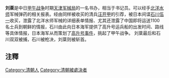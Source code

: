 {{Distinguish|刘棻（西汉）}}

{{unreferenced|time=2015-01-28T01:09:40+00:00}}
'''刘棻'''是中日[[甲午战争|甲午战争]]时期[[天津军械局|天津军械局]]的一名书办，相当于书记员。可以经手[[北洋水师|北洋水师]]军械弹药的相关报表。经由同样被收买的清兵[[汪开甲|汪开甲]]的引荐，被日本间谍[[石川伍一|石川伍一]]收买，泄露了北洋水师军械的详细表单情报、尤其还泄露了中国即将运送1100名士兵到朝鲜的情报，石川由此向日本海军提供了高升号运兵船的出发时间、路线等具体情报，日本海军从而策划了[[高升号事件|高升号事件]]，挑起了甲午战争。 刘棻最后和石川双双被捕，石川被枪决，刘棻则被斩首。

==注釋==
<div class="references-small">
<references />
</div>

[[Category:清朝人|Category:清朝人]]

[[Category:清朝被處決者|Category:清朝被處決者]]
